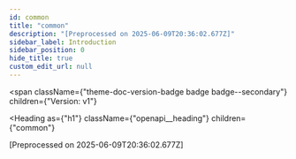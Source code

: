 ```yaml
---
id: common
title: "common"
description: "[Preprocessed on 2025-06-09T20:36:02.677Z]"
sidebar_label: Introduction
sidebar_position: 0
hide_title: true
custom_edit_url: null
---
```



<span
  className={"theme-doc-version-badge badge badge--secondary"}
  children={"Version: v1"}
>
</span>

<Heading
  as={"h1"}
  className={"openapi__heading"}
  children={"common"}
>
</Heading>



[Preprocessed on 2025-06-09T20:36:02.677Z] 


      